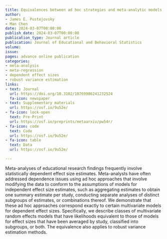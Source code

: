 ```yaml
---
title: Equivalences between ad hoc strategies and meta-analytic models for dependent effect sizes
author:
- James E. Pustejovsky
- Man Chen
date: 2024-03-07T00:00:00
publish_date: 2024-03-07T00:00:00
publication_type: Journal article
publication: Journal of Educational and Behavioral Statistics
volume: 
issue: 
pages: advance online publication
categories:
- meta-analysis
- meta-regression
- dependent effect sizes
- robust variance estimation
links:
- text: Journal
  url: https://doi.org/10.3102/10769986241232524
  fa-icon: newspaper
- text: Supplementary materials
  url: https://osf.io/9u52e/
- fa-icon: lock-open
  text: Pre-Print
  url: https://osf.io/preprints/metaarxiv/pw54r/
- fa-icon: code
  text: Code
  url: https://osf.io/9u52e/
- fa-icon: table
  text: Data
  url: https://osf.io/9u52e/

---
```



Meta-analyses of educational research findings frequently involve statistically dependent effect size estimates. Meta-analysts have often addressed dependence issues using ad hoc approaches that involve modifying the data to conform to the assumptions of models for independent effect size estimates, such as aggregating estimates to obtain one summary estimate per study, conducting separate analyses of distinct subgroups of estimates, or combinations thereof. We demonstrate that these ad hoc approaches correspond exactly to certain multivariate models for dependent effect sizes. Specifically, we describe classes of multivariate random effects models that have likelihoods equivalent to those of models for effect sizes that have been averaged by study, classified into subgroups, or both. The equivalence also applies to robust variance estimation methods.

